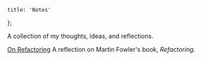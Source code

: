
	title: 'Notes'
};

<NotesHeading />

A collection of my thoughts, ideas, and reflections.


[On Refactoring](/notes/refactoring)
A reflection on Martin Fowler's book, _Refactoring_.
